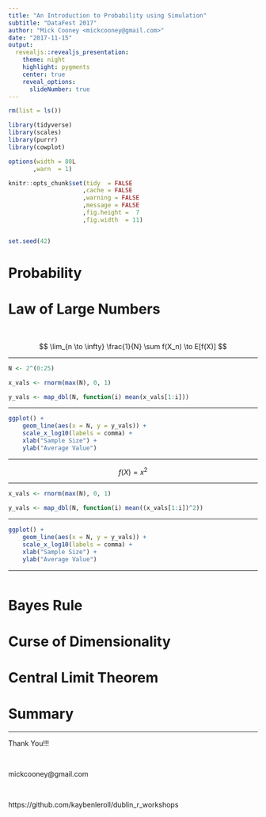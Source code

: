 ```yaml
---
title: "An Introduction to Probability using Simulation"
subtitle: "DataFest 2017"
author: "Mick Cooney <mickcooney@gmail.com>"
date: "2017-11-15"
output:
  revealjs::revealjs_presentation:
    theme: night
    highlight: pygments
    center: true
    reveal_options:
      slideNumber: true
---
```


```r
rm(list = ls())

library(tidyverse)
library(scales)
library(purrr)
library(cowplot)

options(width = 80L
       ,warn  = 1)

knitr::opts_chunk$set(tidy  = FALSE
                     ,cache = FALSE
                     ,warning = FALSE
                     ,message = FALSE
                     ,fig.height =  7
                     ,fig.width  = 11)


set.seed(42)
```

# Probability



# Law of Large Numbers

\


$$
\lim_{n \to \infty} \frac{1}{N} \sum f(X_n) \to E[f(X)]
$$

---

```r
N <- 2^(0:25)

x_vals <- rnorm(max(N), 0, 1)

y_vals <- map_dbl(N, function(i) mean(x_vals[1:i]))
```

---

```r
ggplot() +
    geom_line(aes(x = N, y = y_vals)) +
    scale_x_log10(labels = comma) +
    xlab("Sample Size") +
    ylab("Average Value")
```

---

$$
f(X) = x^2
$$

---

```r
x_vals <- rnorm(max(N), 0, 1)

y_vals <- map_dbl(N, function(i) mean((x_vals[1:i])^2))
```

---

```r
ggplot() +
    geom_line(aes(x = N, y = y_vals)) +
    scale_x_log10(labels = comma) +
    xlab("Sample Size") +
    ylab("Average Value")
```

---

```r



```


# Bayes Rule


# Curse of Dimensionality


# Central Limit Theorem




# Summary




---

Thank You!!!

\

mickcooney@gmail.com

\

https://github.com/kaybenleroll/dublin_r_workshops
